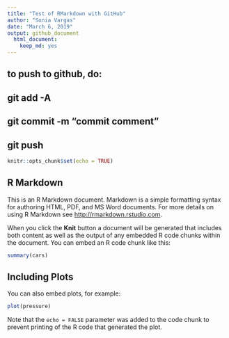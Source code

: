 ```yaml
---
title: "Test of RMarkdown with GitHub"
author: "Sonia Vargas"
date: "March 6, 2019"
output: github_document
  html_document: 
    keep_md: yes
---
```

## to push to github, do:
## git add -A
## git commit -m "commit comment"
## git push

```r
knitr::opts_chunk$set(echo = TRUE)
```

## R Markdown

This is an R Markdown document. Markdown is a simple formatting syntax for authoring HTML, PDF, and MS Word documents. For more details on using R Markdown see <http://rmarkdown.rstudio.com>.

When you click the **Knit** button a document will be generated that includes both content as well as the output of any embedded R code chunks within the document. You can embed an R code chunk like this:

```r
summary(cars)
```

## Including Plots

You can also embed plots, for example:

```r
plot(pressure)
```

Note that the `echo = FALSE` parameter was added to the code chunk to prevent printing of the R code that generated the plot.
